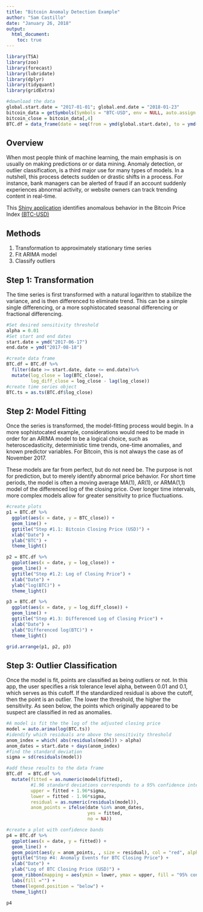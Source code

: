 ---
title: "Bitcoin Anomaly Detection Example"
author: "Sam Castillo"
date: "January 26, 2018"
output: 
  html_document:
    toc: true
---

```{r message = F, warning = F}
library(TSA)
library(zoo)
library(forecast)
library(lubridate)
library(dplyr)
library(tidyquant)
library(gridExtra)

#download the data
global.start.date = "2017-01-01"; global.end.date = "2018-01-23"
bitcoin_data = getSymbols(Symbols = "BTC-USD", env = NULL, auto.assign = F, src = "yahoo",from = global.start.date, to = global.end.date)
bitcoin_close = bitcoin_data[,4]
BTC.df = data_frame(date = seq(from = ymd(global.start.date), to = ymd(global.end.date), by = "days"), BTC_close = as.numeric(bitcoin_close))
```

## Overview

When most people think of machine learning, the main emphasis is on usually on making predictions or or data mining.  Anomaly detection, or outlier classification, is a third major use for many types of models.  In a nutshell, this process detects sudden or drastic shifts in a process.  For instance, bank managers can be alerted of fraud if an account suddenly experiences abnormal activity, or website owners can track trending content in real-time.

This [Shiny application](https://samdc.shinyapps.io/Bitcoin_Anomaly_Detection/) identifies anomalous behavior in the Bitcoin Price Index [(BTC-USD)](https://finance.yahoo.com/quote/BTCUSD=X/)

## Methods

1. Transformation to approximately stationary time series
2. Fit ARIMA model
3. Classify outliers

## Step 1: Transformation

The time series is first transformed with a natural logarithm to stabilize the variance, and is then differenced to eliminate trend.  This can be a simple single differencing, or a more sophistocated seasonal differencing or fractional differencing.

```{r}
#Set desired sensitivity threshold
alpha = 0.01
#Set start and end dates
start.date = ymd("2017-06-17")
end.date = ymd("2017-08-18")

#create data frame
BTC.df = BTC.df %>%
  filter(date >= start.date, date <= end.date)%>%
  mutate(log_close = log(BTC_close),
         log_diff_close = log_close - lag(log_close))
#create time series object
BTC.ts = as.ts(BTC.df$log_close)
```
## Step 2: Model Fitting

Once the series is transformed, the model-fitting process would begin.  In a more sophistocated example, considerations would need to be made in order for an ARIMA model to be a logical choice, such as heteroscedasticity, deterministic time trends, one-time anomalies, and known predictor variables.  For Bitcoin, this is not always the case as of November 2017.

These models are far from perfect, but do not need be.  The purpose is not for prediction, but to merely identify abnormal price behavior.  For short time periods, the model is often a moving average MA(1), AR(1), or ARMA(1,1) model of the differenced log of the closing price.  Over longer time intervals, more complex models allow for greater sensitivity to price fluctuations.

```{r}
#create plots
p1 = BTC.df %>%
  ggplot(aes(x = date, y = BTC_close)) + 
  geom_line() + 
  ggtitle("Step #1.1: Bitcoin Closing Price (USD)") + 
  xlab("Date") + 
  ylab("BTC") + 
  theme_light()

p2 = BTC.df %>%
  ggplot(aes(x = date, y = log_close)) + 
  geom_line() + 
  ggtitle("Step #1.2: Log of Closing Price") + 
  xlab("Date") + 
  ylab("log(BTC)") + 
  theme_light()

p3 = BTC.df %>%
  ggplot(aes(x = date, y = log_diff_close)) + 
  geom_line() + 
  ggtitle("Step #1.3: Differenced Log of Closing Price") + 
  xlab("Date") + 
  ylab("Differenced log(BTC)") + 
  theme_light()

grid.arrange(p1, p2, p3)
```

## Step 3: Outlier Classification

Once the model is fit, points are classified as being outliers or not.  In this app, the user specifies a risk tolerance level alpha, between 0.01 and 0.1, which serves as this cutoff.  If the standardized residual is above the cutoff, then the point is an outlier.  The lower the threshold, the higher the sensitivity.  As seen below, the points which originally appeared to be suspect are classified in red as anomalies.

```{r}
#A model is fit the the log of the adjusted closing price
model = auto.arima(log(BTC.ts))
#idendify which residuals are above the sensitivity threshold
anom_index = which( abs(residuals(model)) > alpha)
anom_dates = start.date + days(anom_index)
#find the standard deviation
sigma = sd(residuals(model))

```

```{r}
#add these results to the data frame
BTC.df  = BTC.df %>%
  mutate(fitted = as.numeric(model$fitted),
         #1.96 standard deviations corresponds to a 95% confidence interval assuming normality of the residuals
         upper = fitted + 1.96*sigma,
         lower = fitted - 1.96*sigma,
         residual = as.numeric(residuals(model)),
         anom_points = ifelse(date %in% anom_dates,
                              yes = fitted,
                              no = NA))

#create a plot with confidence bands
p4 = BTC.df %>%
  ggplot(aes(x = date, y = fitted)) + 
  geom_line() + 
  geom_point(aes(y = anom_points, , size = residual), col = "red", alpha = 0.4) +
  ggtitle("Step #4: Anomaly Events for BTC Closing Price") + 
  xlab("Date") + 
  ylab("Log of BTC Closing Price (USD)") + 
  geom_ribbon(mapping = aes(ymin = lower, ymax = upper, fill = "95% confidence band"), alpha = 0.1, color = "lightblue") +
  labs(fill ="") + 
  theme(legend.position = "below") +
  theme_light()

p4
```


